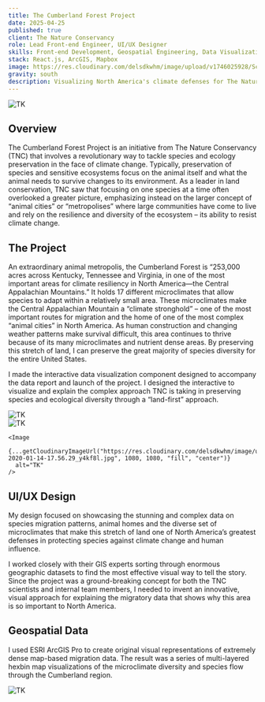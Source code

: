 ```yaml
---
title: The Cumberland Forest Project
date: 2025-04-25
published: true
client: The Nature Conservancy
role: Lead Front-end Engineer, UI/UX Designer
skills: Front-end Development, Geospatial Engineering, Data Visualization
stack: React.js, ArcGIS, Mapbox
image: https://res.cloudinary.com/delsdkwhm/image/upload/v1746025928/Screen-Shot-2020-02-04-at-4.25.53-PM-1440x960_mvsa75.png
gravity: south
description: Visualizing North America's climate defenses for The Nature Conservancy
---
```



<div class="image-layout">
  <div class="image-full-width">
    <Image
      {...getCloudinaryImageUrl("https://res.cloudinary.com/delsdkwhm/image/upload/v1746025925/Screenshot_2025-04-30_at_9.45.39_AM_fdggi5.png", 1280, 1280, "fit", "center")}
      alt="TK"
    />
  </div>
</div>

## Overview
The Cumberland Forest Project is an initiative from The Nature Conservancy (TNC) that involves a revolutionary way to tackle species and ecology preservation in the face of climate change. Typically, preservation of species and sensitive ecosystems focus on the animal itself and what the animal needs to survive changes to its environment. As a leader in land conservation, TNC saw that focusing on one species at a time often overlooked a greater picture, emphasizing instead on the larger concept of “animal cities” or “metropolises” where large communities have come to live and rely on the resilience and diversity of the ecosystem – its ability to resist climate change.

## The Project
An extraordinary animal metropolis, the Cumberland Forest is “253,000 acres across Kentucky, Tennessee and Virginia, in one of the most important areas for climate resiliency in North America—the Central Appalachian Mountains.” It holds 17 different microclimates that allow species to adapt within a relatively small area. These microclimates make the Central Appalachian Mountain a “climate stronghold” – one of the most important routes for migration and the home of one of the most complex “animal cities” in North America. As human construction and changing weather patterns make survival difficult, this area continues to thrive because of its many microclimates and nutrient dense areas. By preserving this stretch of land, I can preserve the great majority of species diversity for the entire United States.

I made the interactive data visualization component designed to accompany the data report and launch of the project. I designed the interactive to visualize and explain the complex approach TNC is taking in preserving species and ecological diversity through a “land-first” approach.

<div class="image-layout">
  <div class="image-full-width">
    <Image
      {...getCloudinaryImageUrl("https://res.cloudinary.com/delsdkwhm/image/upload/v1746025928/Screen-Shot-2020-02-04-at-4.25.53-PM-1440x960_mvsa75.png", 1280, 1280, "fit", "center")}
      alt="TK"
    />
  </div>

  <div class="image-grid grid-2">
    <Image
      {...getCloudinaryImageUrl("https://res.cloudinary.com/delsdkwhm/image/upload/v1746025924/Screenshot_2025-04-30_at_9.46.04_AM_v5czq5.png", 1080, 1080, "fill", "center")}
      alt="TK"
    />
    
    <Image
      {...getCloudinaryImageUrl("https://res.cloudinary.com/delsdkwhm/image/upload/v1746025919/Screenshot-2020-01-14-17.56.29_y4kf8l.jpg", 1080, 1080, "fill", "center")}
      alt="TK"
    />
  </div>
</div>

## UI/UX Design
My design focused on showcasing the stunning and complex data on species migration patterns, animal homes and the diverse set of microclimates that make this stretch of land one of North America’s greatest defenses in protecting species against climate change and human influence.

I worked closely with their GIS experts sorting through enormous geographic datasets to find the most effective visual way to tell the story. Since the project was a ground-breaking concept for both the TNC scientists and internal team members, I needed to invent an innovative, visual approach for explaining the migratory data that shows why this area is so important to North America.

## Geospatial Data
I used ESRI ArcGIS Pro to create original visual representations of extremely dense map-based migration data. The result was a series of multi-layered hexbin map visualizations of the microclimate diversity and species flow through the Cumberland region.

<div class="image-layout">
  <div class="image-full-width">
    <Image
      {...getCloudinaryImageUrl("https://res.cloudinary.com/delsdkwhm/image/upload/v1746025928/Screenshot_2025-04-30_at_9.45.33_AM_nyujty.png", 1280, 1280, "fit", "center")}
      alt="TK"
    />
  </div>
</div>

